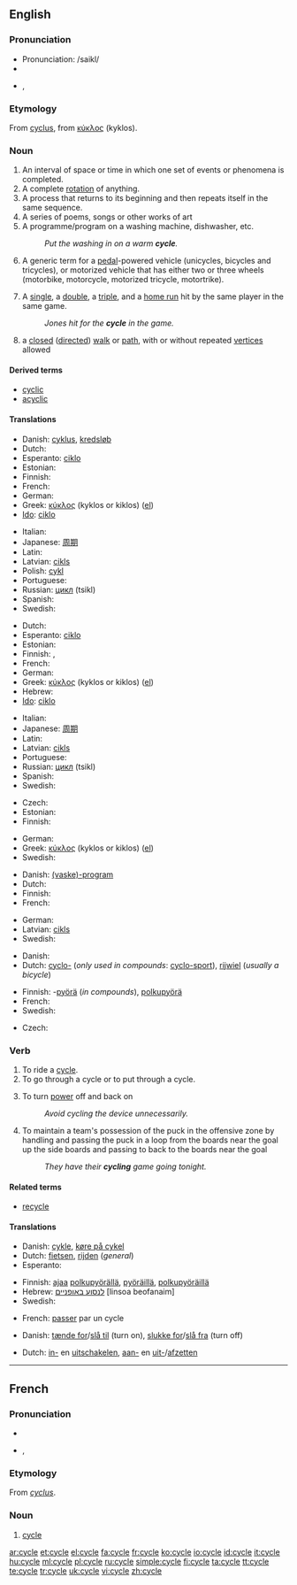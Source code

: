 {{wikipedia}}
==English==

===Pronunciation===
* Pronunciation: /saikl/
* {{audio|en-us-cycle.ogg|Audio (US)}}

* {{rhymes|aɪkəl}},

===Etymology===
From {{LL.}} [[cyclus]], from {{etyl|grc}} [[κύκλος]] (kyklos).

===Noun===
{{en-noun}}

# An interval of space or time in which one set of events or phenomena is completed.
# A complete [[rotation]] of anything.
# A process that returns to its beginning and then repeats itself in the same sequence.
# A series of poems, songs or other works of art
# A programme/program on a washing machine, dishwasher, etc.
#: ''Put the washing in on a warm '''cycle'''.''
# A generic term for a [[pedal]]-powered vehicle (unicycles, bicycles and tricycles), or motorized vehicle that has either two or three wheels (motorbike, motorcycle, motorized tricycle, motortrike).
# {{baseball}} A [[single]], a [[double]], a [[triple]], and a [[home run]] hit by the same player in the same game.
#: ''Jones hit for the '''cycle''' in the game.''
# {{graph theory}} a [[closed]] ([[directed]]) [[walk]] or [[path]], with or without repeated [[vertices]] allowed

====Derived terms====
* [[cyclic]]
* [[acyclic]]

====Translations====
{{trans-top|complete rotation}}
* Danish: [[cyklus]], [[kredsløb]]
* Dutch: {{t+|nl|cyclus|m}}
* Esperanto: [[ciklo]]
* Estonian: {{t|et|tsükkel}}
* Finnish: {{t+|fi|kierros}}
* French: {{t+|fr|tour|m}}
* German: {{t+|de|Zyklus|m}}
* Greek: [[κύκλος]] (kyklos or kiklos) {{m}} ([[:el:Κύκλος|el]])
* [[Ido]]: [[ciklo]] {{m}}
{{trans-mid}}
* Italian: {{t+|it|ciclo|m}}
* Japanese: [[周期]] <!--()-->
* Latin: {{t-|la|cyclus|m}}
* Latvian: [[cikls]] {{m}}
* Polish: [[cykl]] {{m}}
* Portuguese: {{t+|pt|ciclo|m}}
* Russian: [[цикл]] (tsikl)
* Spanish: {{t-|es|ciclo|m}}
* Swedish: {{t+|sv|cykel|c}}
{{trans-bottom}}

{{trans-top|process}}
* Dutch: {{t+|nl|cyclus|m}}
* Esperanto: [[ciklo]]
* Estonian: {{t|et|tsükkel}}
* Finnish: {{t-|fi|sykli}}, {{t+|fi|kierros}}
* French: {{t+|fr|cycle|m}}
* German: {{t+|de|Zyklus|m}}
* Greek: [[κύκλος]] (kyklos or kiklos) {{m}} ([[:el:Κύκλος|el]])
* Hebrew: {{t+|he|מחזור|m|tr=makhzor|sc=Hebr}}
* [[Ido]]: [[ciklo]] {{m}}
{{trans-mid}}
* Italian: {{t+|it|ciclo|m}}
* Japanese: [[周期]]<!-- ()-->
* Latin: {{t-|la|cyclus|m}}
* Latvian: [[cikls]] {{m}}
* Portuguese: {{t+|pt|ciclo|m}}
* Russian: [[цикл]] (tsikl)
* Spanish: {{t-|es|ciclo|m}}
* Swedish: {{t+|sv|cykel|c}}
{{trans-bottom}}

{{trans-top|series of poems etc.}}
* Czech: {{t-|cs|cyklus|m}}
* Estonian: {{t+|et|sari}}
* Finnish: {{t+|fi|sarja}}
{{trans-mid}}
* German: {{t+|de|Zyklus|m}}
* Greek: [[κύκλος]] (kyklos or kiklos) {{m}} ([[:el:Κύκλος|el]])
* Swedish: {{t+|sv|cykel|c}}
{{trans-bottom}}

{{trans-top|program on a washing machine}}
* Danish: [[(vaske)-program]]
* Dutch: {{t+|nl|programma|n}}
* Finnish: {{t+|fi|ohjelma}}
* French: {{t+|fr|cycle|m}}
{{trans-mid}}
* German: {{t+|de|Programm|n}}
* Latvian: [[cikls]] {{m}}
* Swedish: {{t+|sv|program|n}}
{{trans-bottom}}

{{trans-top|vehicle}}
* Danish: {{t+|da|cykel}}
* Dutch: [[cyclo-]] (''only used in compounds'': [[cyclo-sport]]), [[rijwiel]] {{n}} (''usually a bicycle'')
{{trans-mid}}
* Finnish: -[[pyörä]] (''in compounds''), [[polkupyörä]]
* French: {{t+|fr|cycle|m}}
* Swedish: {{t+|sv|cykel|c}}
{{trans-bottom}}

{{trans-top|graph theory: closed (directed) walk or path}}
* Czech: {{t-|cs|cyklus|m}}
{{trans-mid}}
{{trans-bottom}}

===Verb===
{{en-verb|cycl|ing}}

# To ride a [[#Noun|cycle]].
# To go through a cycle or to put through a cycle.
# {{electronics}} To turn [[power]] off and back on
#: ''Avoid cycling the device unnecessarily.''
# {{icehockey}} To maintain a team's possession of the puck in the offensive zone by handling and passing the puck in a loop from the boards near the goal up the side boards and passing to back to the boards near the goal
#: ''They have their '''cycling''' game going tonight.''

====Related terms====
* [[recycle]]

====Translations====
{{trans-top|to ride a cycle}}
* Danish: [[cykle]], [[køre på cykel]]
* Dutch: [[fietsen]], [[rijden]] (''general'')
* Esperanto: {{t-|eo|bicikli|xs=Esperanto}}
{{trans-mid}}
* Finnish: [[ajaa]] [[polkupyörä]]llä, [[pyöräillä]], [[polkupyöräillä]]
* Hebrew: [[לנסוע באופניים]] [linsoa beofanaim]
* Swedish: {{t+|sv|cykla}}
{{trans-bottom}}

{{trans-top|to go through a cycle or to put through a cycle}}
* French: [[passer]] par un cycle
{{trans-mid}}
{{trans-bottom}}

{{trans-top|to turn power off and back on}}
* Danish: [[tænde for]]/[[slå til]] (turn on), [[slukke for]]/[[slå fra]] (turn off)
{{trans-mid}}
* Dutch: [[inschakelen|in-]] en [[uitschakelen]], [[aanzetten|aan-]] en [[uitzetten|uit-]]/[[afzetten]]
{{trans-bottom}}

----

==French==

===Pronunciation===
* {{audio|Fr-cycle.ogg|audio}}
* {{IPA|/sikl/|lang=fr}}, {{SAMPA|/sikl/}}

===Etymology===
From {{LL.}} ''[[cyclus]]''.

===Noun===
{{fr-noun|m}}

# [[#English|cycle]]

[[ar:cycle]]
[[et:cycle]]
[[el:cycle]]
[[fa:cycle]]
[[fr:cycle]]
[[ko:cycle]]
[[io:cycle]]
[[id:cycle]]
[[it:cycle]]
[[hu:cycle]]
[[ml:cycle]]
[[pl:cycle]]
[[ru:cycle]]
[[simple:cycle]]
[[fi:cycle]]
[[ta:cycle]]
[[tt:cycle]]
[[te:cycle]]
[[tr:cycle]]
[[uk:cycle]]
[[vi:cycle]]
[[zh:cycle]]